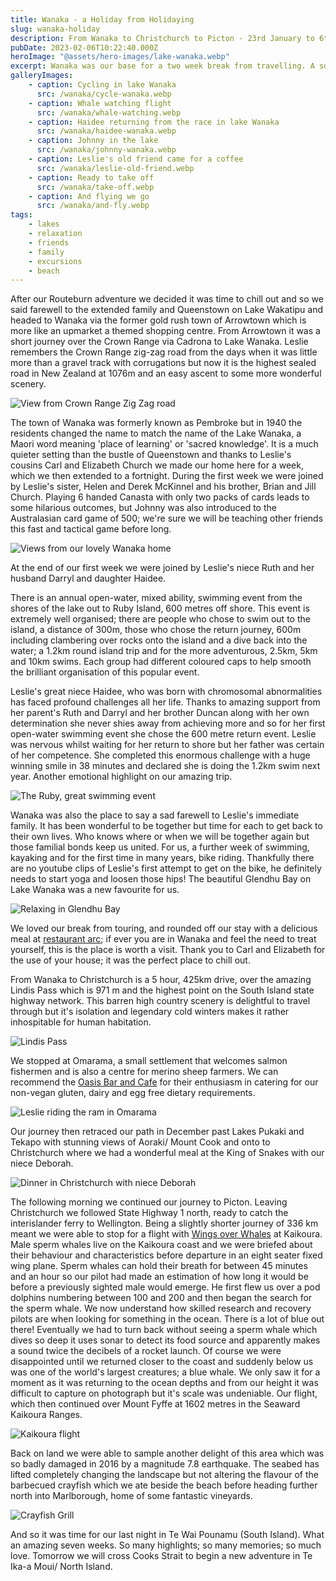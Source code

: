 ```yaml
---
title: Wanaka - a Holiday from Holidaying
slug: wanaka-holiday
description: From Wanaka to Christchurch to Picton - 23rd January to 6th February 2023.
pubDate: 2023-02-06T10:22:40.000Z
heroImage: "@assets/hero-images/lake-wanaka.webp"
excerpt: Wanaka was our base for a two week break from travelling. A so much needed treat in the lakes!
galleryImages:
    - caption: Cycling in lake Wanaka
      src: /wanaka/cycle-wanaka.webp
    - caption: Whale watching flight
      src: /wanaka/whale-watching.webp
    - caption: Haidee returning from the race in lake Wanaka
      src: /wanaka/haidee-wanaka.webp
    - caption: Johnny in the lake
      src: /wanaka/johnny-wanaka.webp
    - caption: Leslie's old friend came for a coffee
      src: /wanaka/leslie-old-friend.webp
    - caption: Ready to take off
      src: /wanaka/take-off.webp
    - caption: And flying we go
      src: /wanaka/and-fly.webp
tags:
    - lakes
    - relaxation
    - friends
    - family
    - excursions
    - beach
---
```


After our Routeburn adventure we decided it was time to chill out and so we said farewell to the extended family and Queenstown on Lake Wakatipu and headed to Wanaka via the former gold rush town of Arrowtown which is more like an upmarket a themed shopping centre. From Arrowtown it was a short journey over the Crown Range via Cadrona to Lake Wanaka. Leslie remembers the Crown Range zig-zag road from the days when it was little more than a gravel track with corrugations but now it is the highest sealed road in New Zealand at 1076m and an easy ascent to some more wonderful scenery.

![View from Crown Range Zig Zag road](/wanaka/crown-range.webp "View from Crown Range Zig Zag road")

The town of Wanaka was formerly known as Pembroke but in 1940 the residents changed the name to match the name of the Lake Wanaka, a Maori word meaning 'place of learning' or 'sacred knowledge'. It is a much quieter setting than the bustle of Queenstown and thanks to Leslie's cousins Carl and Elizabeth Church we made our home here for a week, which we then extended to a fortnight. During the first week we were joined by Leslie's sister, Helen and Derek McKinnel and his brother, Brian and Jill Church. Playing 6 handed Canasta with only two packs of cards leads to some hilarious outcomes, but Johnny was also introduced to the Australasian card game of 500; we're sure we will be teaching other friends this fast and tactical game before long.

![Views from our lovely Wanaka home](/wanaka/wanaka-home.webp "Views from our lovely Wanaka home")

At the end of our first week we were joined by Leslie's niece Ruth and her husband Darryl and daughter Haidee.

There is an annual open-water, mixed ability, swimming event from the shores of the lake out to Ruby Island, 600 metres off shore. This event is extremely well organised; there are people who chose to swim out to the island, a distance of 300m, those who chose the return journey, 600m including clambering over rocks onto the island and a dive back into the water; a 1.2km round island trip and for the more adventurous, 2.5km, 5km and 10km swims. Each group had different coloured caps to help smooth the brilliant organisation of this popular event.

Leslie's great niece Haidee, who was born with chromosomal abnormalities has faced profound challenges all her life. Thanks to amazing support from her parent's Ruth and Darryl and her brother Duncan along with her own determination she never shies away from achieving more and so for her first open-water swimming event she chose the 600 metre return event. Leslie was nervous whilst waiting for her return to shore but her father was certain of her competence. She completed this enormous challenge with a huge winning smile in 38 minutes and declared she is doing the 1.2km swim next year. Another emotional highlight on our amazing trip.

![The Ruby, great swimming event](/wanaka/the-ruby.webp "The Ruby, great swimming event")

Wanaka was also the place to say a sad farewell to Leslie's immediate family. It has been wonderful to be together but time for each to get back to their own lives. Who knows where or when we will be together again but those familial bonds keep us united. For us, a further week of swimming, kayaking and for the first time in many years, bike riding. Thankfully there are no youtube clips of Leslie's first attempt to get on the bike, he definitely needs to start yoga and loosen those hips! The beautiful Glendhu Bay on Lake Wanaka was a new favourite for us.

![Relaxing in Glendhu Bay](/wanaka/glendhu-bay.webp "Relaxing in Glendhu Bay")

We loved our break from touring, and rounded off our stay with a delicious meal at [restaurant arc](https://www.arcwanaka.co.nz/); if ever you are in Wanaka and feel the need to treat yourself, this is the place is worth a visit. Thank you to Carl and Elizabeth for the use of your house; it was the perfect place to chill out.

From Wanaka to Christchurch is a 5 hour, 425km drive, over the amazing Lindis Pass which is 971 m and the highest point on the South Island state highway network. This barren high country scenery is delightful to travel through but it's isolation and legendary cold winters makes it rather inhospitable for human habitation.

![Lindis Pass](/wanaka/lindis-pass.webp "Lindis Pass")

We stopped at Omarama, a small settlement that welcomes salmon fishermen and is also a centre for merino sheep farmers. We can recommend the [Oasis Bar and Cafe](https://www.facebook.com/profile.php?id=100046506105930&paipv=0&eav=AfYKOYBGznG8KXEc0PsjQu7rAnL6g-FBdcbopK_KujaaQgVqUVHMCthzOwFbETxET5Q) for their enthusiasm in catering for our non-vegan gluten, dairy and egg free dietary requirements.

![Leslie riding the ram in Omarama](/wanaka/omarama.webp "Leslie riding the ram in Omarama")

Our journey then retraced our path in December past Lakes Pukaki and Tekapo with stunning views of Aoraki/ Mount Cook and onto to Christchurch where we had a wonderful meal at the King of Snakes with our niece Deborah.

![Dinner in Christchurch with niece Deborah](/wanaka/dinner-christchurch.webp "Dinner in Christchurch with niece Deborah")

The following morning we continued our journey to Picton. Leaving Christchurch we followed State Highway 1 north, ready to catch the interislander ferry to Wellington. Being a slightly shorter journey of 336 km meant we were able to stop for a flight with [Wings over Whales](https://www.whales.co.nz/) at Kaikoura. Male sperm whales live on the Kaikoura coast and we were briefed about their behaviour and characteristics before departure in an eight seater fixed wing plane. Sperm whales can hold their breath for between 45 minutes and an hour so our pilot had made an estimation of how long it would be before a previously sighted male would emerge. He first flew us over a pod dolphins numbering between 100 and 200 and then began the search for the sperm whale. We now understand how skilled research and recovery pilots are when looking for something in the ocean. There is a lot of blue out there! Eventually we had to turn back without seeing a sperm whale which dives so deep it uses sonar to detect its food source and apparently makes a sound twice the decibels of a rocket launch. Of course we were disappointed until we returned closer to the coast and suddenly below us was one of the world's largest creatures; a blue whale. We only saw it for a moment as it was returning to the ocean depths and from our height it was difficult to capture on photograph but it's scale was undeniable. Our flight, which then continued over Mount Fyffe at 1602 metres in the Seaward Kaikoura Ranges.

![Kaikoura flight](/wanaka/kaikoura-flight.webp "Kaikoura flight")

Back on land we were able to sample another delight of this area which was so badly damaged in 2016 by a magnitude 7.8 earthquake. The seabed has lifted completely changing the landscape but not altering the flavour of the barbecued crayfish which we ate beside the beach before heading further north into Marlborough, home of some fantastic vineyards.

![Crayfish Grill](/wanaka/crayfish-grill.webp "Crayfish Grill")

And so it was time for our last night in Te Wai Pounamu (South Island). What an amazing seven weeks. So many highlights; so many memories; so much love. Tomorrow we will cross Cooks Strait to begin a new adventure in Te Ika-a Moui/ North Island.
